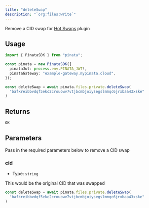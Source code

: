 ```yaml
---
title: "deleteSwap"
description: "`org:files:write`"
---
```


Remove a CID swap for [Hot Swaps](/gateways/plugins/hot-swaps) plugin

## Usage

```typescript
import { PinataSDK } from "pinata";

const pinata = new PinataSDK({
  pinataJwt: process.env.PINATA_JWT!,
  pinataGateway: "example-gateway.mypinata.cloud",
});

const deleteSwap = await pinata.files.private.deleteSwap(
  "bafkreibbvdqf5ekc2crouowv7vtjbcmbjoiysegslmmqc6jrxbaa43xske"
)
```

## Returns

```typescript
OK
```

## Parameters

Pass in the required parameters below to remove a CID swap

### cid

- Type: `string`

This would be the original CID that was swapped

```typescript
const deleteSwap = await pinata.files.private.deleteSwap(
  "bafkreibbvdqf5ekc2crouowv7vtjbcmbjoiysegslmmqc6jrxbaa43xske"
)
```
